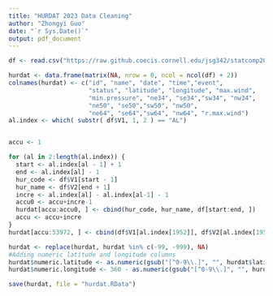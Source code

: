 ```yaml
---
title: "HURDAT 2023 Data Cleaning"
author: "Zhongyi Guo"
date: "`r Sys.Date()`"
output: pdf_document
---
```


```r
df <- read.csv("https://raw.github.coecis.cornell.edu/jsg342/statcomp2023/main/datasets/hurdat2-1851-2022-040723.txt?token=GHSAT0AAAAAAAAANMFJFLLBJ4IEUUAWAUHKZCVQECQ", header = FALSE)
```



```r
hurdat <- data.frame(matrix(NA, nrow = 0, ncol = ncol(df) + 2))
colnames(hurdat) <- c("id", "name", "date", "time","event",
                      "status", "latitude", "longitude", "max.wind",
                      "min.pressure", "ne34", "se34","sw34", "nw34", 
                      "ne50", "se50","sw50", "nw50",
                      "ne64", "se64","sw64", "nw64", "r.max.wind")
al.index <- which( substr( df$V1, 1, 2 ) == "AL")


accu <- 1

for (al in 2:length(al.index)) {
  start <- al.index[al - 1] + 1
  end <- al.index[al] - 1
  hur_code <- df$V1[start - 1]
  hur_name <- df$V2[end + 1]
  incre <- al.index[al] - al.index[al-1] - 1
  accu0 <- accu+incre-1
  hurdat[accu:accu0, ] <- cbind(hur_code, hur_name, df[start:end, ])
  accu <- accu+incre
}
hurdat[accu:53972, ] <- cbind(df$V1[al.index[1952]], df$V2[al.index[1952]], df[55899:55924,])
```

```r
hurdat <- replace(hurdat, hurdat %in% c(-99, -999), NA)
#Adding numeric latitude and longitude columns
hurdat$numeric.latitude <- as.numeric(gsub("[^0-9\\.]", "", hurdat$latitude))
hurdat$numeric.longitude <- 360 - as.numeric(gsub("[^0-9\\.]", "", hurdat$longitude))

save(hurdat, file = "hurdat.RData")
```
